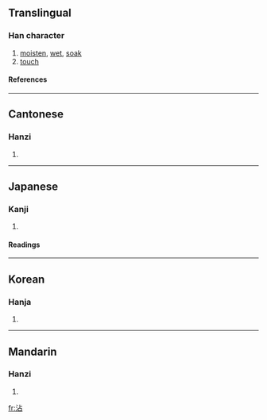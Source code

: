 ==Translingual==
===Han character===
{{Han char|rn=85|rad=水|as=05|sn=8|four=3116<sub>0</sub>|canj=水卜口 (EYR)}}
# [[moisten]], [[wet]], [[soak]]
# [[touch]]
====References====
{{Han ref|kx=0614.120|dkj=17259|dj=1008.030|hdz=31583.060|uh=6CBE|ud=27838|bh=AA67|bd=43623}}

----
==Cantonese==
===Hanzi===
{{yue-hanzi|jyut=|y=jim1}}
# {{defn|Cantonese}}

----
==Japanese==
===Kanji===
{{ja-kanji|grade=|rs=水05}}
# {{defn|Japanese}} 
====Readings====
{{ja-readings|on=[[てん]] (ten)|kun=[[うるおう]] (uruou)}}

----
==Korean==
===Hanja===
{{ko-hanja|hangeul=첨|eumhun=|rv=cheom|mr=ch'ŏm|y=chem}}
# {{defn|Korean}}

----
==Mandarin==
===Hanzi===
{{cmn-hanzi|pin=[[chān]] ([[chan1]]), [[diàn]] ([[dian4]]), [[tiān]] ([[tian1]]), [[tiē]] ([[tie1]]), [[zhān]] ([[zhan1]])|wg=ch'an<sup>1</sup>, tien<sup>4</sup>, t'ien<sup>1</sup>, t'ieh<sup>1</sup>, chan<sup>1</sup>}}
# {{defn|Mandarin}}

[[fr:沾]]